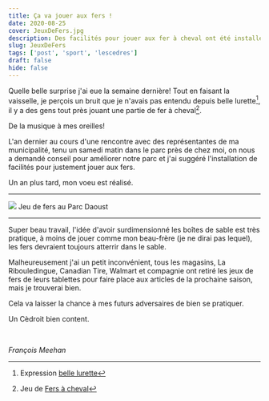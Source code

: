 ```yaml
---
title: Ça va jouer aux fers !
date: 2020-08-25
cover: JeuxDeFers.jpg
description: Des facilités pour jouer aux fer à cheval ont été installées au parc d'Aoust,  les Cèdres 
slug: JeuxDeFers
tags: ['post', 'sport', 'lescedres']
draft: false
hide: false
---
```


Quelle belle surprise j'ai eue la semaine dernière! Tout en faisant la vaisselle, je perçois un bruit que je n'avais pas entendu depuis belle lurette[^1], il y a des gens tout près jouant une partie de fer à cheval[^2].

De la musique à mes oreilles!

L'an dernier au cours d'une rencontre avec des représentantes de ma municipalité, tenu un samedi matin dans le parc près de chez moi, on nous a demandé conseil pour améliorer notre parc et j'ai suggéré l'installation de facilités pour justement jouer aux fers.

Un an plus tard, mon voeu est réalisé.

---


<Flex>
  <Card width={[ 256, 320 ]} mx='auto'>
    <Image src='JeuxDeFers.jpg'/>
    <Text>
      Jeu de fers au Parc Daoust
    </Text>
  </Card>
</Flex>

---

Super beau travail, l'idée d'avoir surdimensionné les boîtes de sable est très pratique, à moins de jouer comme mon beau-frère (je ne dirai pas lequel), les fers devraient toujours atterrir dans le sable.

Malheureusement j'ai un petit inconvénient, tous les magasins,  La Ribouledingue, Canadian Tire, Walmart et compagnie ont retiré les jeux de fers de leurs tablettes pour faire place aux articles de la prochaine saison, mais je trouverai bien.

Cela va laisser la chance à mes futurs adversaires de bien se pratiquer.

Un Cèdroit bien content.

<br/>

*François Meehan*

[^1]: Expression [belle lurette](https://www.expressio.fr/expressions/il-y-a-depuis-belle-lurette)
[^2]: Jeu de [Fers à cheval](https://fr.wikipedia.org/wiki/Fer_%C3%A0_cheval_(jeu))